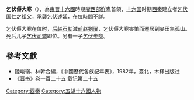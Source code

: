 '''乞伏傉大寒'''（{{bd|?||?||}}），為[[東晉|東晉]][[十六國|十六國]]時期[[隴西部|隴西部]][[鮮卑|鮮卑]]首領，[[十六国|十六国]]时期[[西秦|西秦]]建立者[[乞伏国仁|乞伏国仁]]之祖父，承襲[[乞伏述延|乞伏述延]]，在位時間不詳。

乞伏傉大寒在位时，[[后赵|后赵]][[石勒|石勒]]滅[[前赵|前赵]][[劉曜|劉曜]]，乞伏傉大寒害怕而遷居到麥田無孤山。死后儿子[[乞伏司繁|乞伏司繁]]即位。另有一子[[乞伏步颓|乞伏步颓]]。
{{start box}}
{{s-before|[[乞伏述延|乞伏述延]]}}
{{s-title|[[隴西部|隴西部]][[鮮卑|鮮卑]]首領|}}
{{s-after|[[乞伏司繁|乞伏司繁]]}}
{{end box}}

==參考文獻==
*陸峻嶺、林幹合編，《中國歷代各族紀年表》，1982年，臺北，木鐸出版社
*《[[晋书|晋书]]》卷一百二十五 载记第二十五
[[Category:西秦|Category:西秦]]
[[Category:五胡十六國人物|Category:五胡十六國人物]]